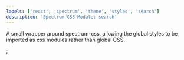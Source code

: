 ```yaml
---
labels: ['react', 'spectrum', 'theme', 'styles', 'search']
description: 'Spectrum CSS Module: search'
---
```



A small wrapper around spectrum-css, allowing the global
styles to be imported as css modules rather than global CSS.

<CSSModulePreview styles={styles} />;
